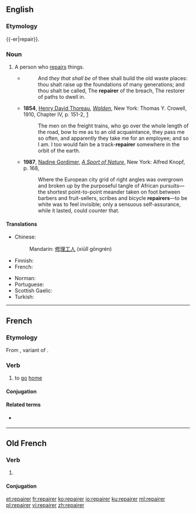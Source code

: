 ==English==

===Etymology===
{{-er|repair}}.

===Noun===
{{en-noun}}

# A person who [[repair|repairs]] things.
#* {{RQ:Authorized Version|Isaiah|58|12}} 
#*: And ''they that shall be'' of thee shall build the old waste places: thou shalt raise up the foundations of many generations; and thou shalt be called, The '''repairer''' of the breach, The restorer of paths to dwell in.
#* '''1854''', [[w:Henry David Thoreau|Henry David Thoreau]], ''[[w:Walden|Walden]]'', New York: Thomas Y. Crowell, 1910, Chapter IV, p. 151-2, [https://archive.org/details/walden01thor]
#*: The men on the freight trains, who go over the whole length of the road, bow to me as to an old acquaintance, they pass me so often, and apparently they take me for an employee; and so I am. I too would fain be a track-'''repairer''' somewhere in the orbit of the earth.
#* '''1987''', [[w:Nadine Gordimer|Nadine Gordimer]], ''[[w:A Sport of Nature|A Sport of Nature]]'', New York: Alfred Knopf, p. 168,
#*:  Where the European city grid of right angles was overgrown and broken up by the purposeful tangle of African pursuits—the shortest point-to-point meander taken on foot between barbers and fruit-sellers, scribes and bicycle '''repairers'''—to be white was to feel invisible; only a sensuous self-assurance, while it lasted, could counter that. 

====Translations====
{{trans-top|person who repairs}}
* Chinese:
*: Mandarin: [[修理]][[工人]] (xiūlǐ gōngrén)
* Finnish: {{t+|fi|korjaaja}}
* French: {{t+|fr|réparateur|m}}
{{trans-mid}}
* Norman: {{t|nrf|griyeux|m}}
* Portuguese: {{t|pt|reparador|m}}
* Scottish Gaelic: {{t|gd|leasachair|m}}
* Turkish: {{t+|tr|tamirci}}
{{trans-bottom}}

----

==French==

===Etymology===
From {{etyl|fro|fr}} {{m|fro|repairier||to return home}}, variant of {{m|fr|rapatrier}}.

===Verb===
{{fr-verb}}

# {{label|fr|chiefly|of an animal}} to [[go]] [[home]]

====Conjugation====
{{fr-conj-auto}}

====Related terms====
* {{l|fr|repaire}} {{pos n}}

----

==Old French==

===Verb===
{{head|fro|verb}}

# {{alternative form of|repairier|lang=fro}}

====Conjugation====
{{fro-conj-er}}

[[et:repairer]]
[[fr:repairer]]
[[ko:repairer]]
[[io:repairer]]
[[ku:repairer]]
[[ml:repairer]]
[[pl:repairer]]
[[vi:repairer]]
[[zh:repairer]]